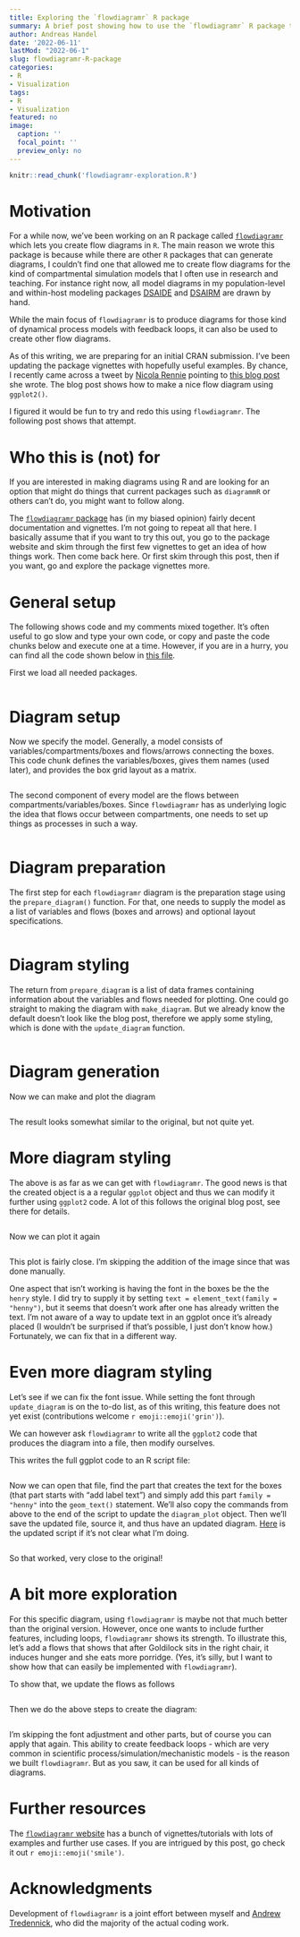 ```yaml
---
title: Exploring the `flowdiagramr` R package  
summary: A brief post showing how to use the `flowdiagramr` R package to make flowcharts.
author: Andreas Handel
date: '2022-06-11'
lastMod: "2022-06-1"
slug: flowdiagramr-R-package
categories: 
- R
- Visualization
tags: 
- R
- Visualization
featured: no
image:
  caption: ''
  focal_point: ''
  preview_only: no
---
```




```r
knitr::read_chunk('flowdiagramr-exploration.R')
```


# Motivation

For a while now, we've been working on an R package called [`flowdiagramr`](https://andreashandel.github.io/flowdiagramr/) which lets you create flow diagrams in `R`. The main reason we wrote this package is because while there are other `R` packages that can generate diagrams, I couldn't find one that allowed me to create flow diagrams for the kind of compartmental simulation models that I often use in research and teaching. For instance right now, all model diagrams in my population-level and within-host modeling packages [DSAIDE](https://ahgroup.github.io/DSAIDE/) and [DSAIRM](https://ahgroup.github.io/DSAIRM/) are drawn by hand.

While the main focus of `flowdiagramr` is to produce diagrams for those kind of dynamical process models with feedback loops, it can also be used to create other flow diagrams.

As of this writing, we are preparing for an initial CRAN submission. I've been updating the package vignettes with hopefully useful examples. By chance, I recently came across a tweet by [Nicola Rennie](https://nrennie.rbind.io/) pointing to [this blog post](https://nrennie.rbind.io/blog/2022-06-06-creating-flowcharts-with-ggplot2/) she wrote. The blog post shows how to make a nice flow diagram using `ggplot2()`. 

I figured it would be fun to try and redo this using `flowdiagramr`. The following post shows that attempt.


# Who this is (not) for

If you are interested in making diagrams using R and are looking for an option that might do things that current packages such as `diagrammR` or others can't do, you might want to follow along. 

The [`flowdiagramr` package](https://andreashandel.github.io/flowdiagramr/) has (in my biased opinion) fairly decent documentation and vignettes. I'm not going to repeat all that here. I basically assume that if you want to try this out, you go to the package website and skim through the first few vignettes to get an idea of how things work. Then come back here. Or first skim through this post, then if you want, go and explore the package vignettes more.


# General setup

The following shows code and my comments mixed together. It's often useful to go slow and type your own code, or copy and paste the code chunks below and execute one at a time. However, if you are in a hurry, you can find all the code shown below in [this file](/posts/flowdiagramr-R-package/flowdiagramr-exploration.R).


First we load all needed packages.

```r
```


# Diagram setup

Now we specify the model. Generally, a model consists of variables/compartments/boxes and flows/arrows connecting the boxes. 
This code chunk defines the variables/boxes, gives them names (used later), and provides the box grid layout as a matrix.

```r
```

The second component of every model are the flows between compartments/variables/boxes. Since `flowdiagramr` has as underlying logic the idea that flows occur between compartments, one needs to set up things as processes in such a way.


```r
```


# Diagram preparation

The first step for each `flowdiagramr` diagram is the preparation stage using the `prepare_diagram()` function. For that, one needs to supply the model as a list of variables and flows (boxes and arrows) and optional layout specifications.


```r
```

# Diagram styling

The return from `prepare_diagram` is a list of data frames containing information about the variables and flows needed for plotting. One could go straight to making the diagram with `make_diagram`. But we already know the default doesn't look like the blog post, therefore we apply some styling, which is done with the `update_diagram` function.

```r
```


# Diagram generation

Now we can make and plot the diagram

```r
```

The result looks somewhat similar to the original, but not quite yet.


# More diagram styling

The above is as far as we can get with `flowdiagramr`. The good news is that the created object is a a regular `ggplot` object and thus we can modify it further using `ggplot2` code. A lot of this follows the original blog post, see there for details.



```r
```

Now we can plot it again

```r
```

This plot is fairly close. I'm skipping the addition of the image since that was done manually.

One aspect that isn't working is having the font in the boxes be the the `henry` style. I did try to supply it by setting `text = element_text(family = "henny")`, but it seems that doesn't work after one has already written the text. I'm not aware of a way to update text in an ggplot once it's already placed (I wouldn't be surprised if that's possible, I just don't know how.) Fortunately, we can fix that in a different way.


# Even more diagram styling

Let's see if we can fix the font issue. While setting the font through `update_diagram` is on the to-do list, as of this writing, this feature does not yet exist (contributions welcome `r emoji::emoji('grin')`).

We can however ask `flowdiagramr` to write all the `ggplot2` code that produces the diagram into a file, then modify ourselves.

This writes the full ggplot code to an R script file:

```r
```

Now we can open that file, find the part that creates the text for the boxes (that part starts with "add label text") and simply add this part `family = "henny"` into the `geom_text()` statement. We'll also copy the commands from above to the end of the script to update the `diagram_plot` object. Then we'll save the updated file, source it, and thus have an updated diagram. [Here](/posts/flowdiagramr-R-package/gl_diag_mod.R) is the updated script if it's not clear what I'm doing.


```r
```

So that worked, very close to the original!



# A bit more exploration

For this specific diagram, using `flowdiagramr` is maybe not that much better than the original version. However, once one wants to include further features, including loops, `flowdiagramr` shows its strength. To illustrate this, let's add a flows that shows that after Goldilock sits in the right chair, it induces hunger and she eats more porridge. (Yes, it's silly, but I want to show how that can easily be implemented with `flowdiagramr`). 

To show that, we update the flows as follows

```r
```


Then we do the above steps to create the diagram:

```r
```

I'm skipping the font adjustment and other parts, but of course you can apply that again. This ability to create feedback loops - which are very common in scientific process/simulation/mechanistic models - is the reason we built `flowdiagramr`. But as you saw, it can be used for all kinds of diagrams.


# Further resources

The [`flowdiagramr` website](https://andreashandel.github.io/flowdiagramr/) has a bunch of vignettes/tutorials with lots of examples and further use cases. If you are intrigued by this post, go check it out `r emoji::emoji('smile')`.


# Acknowledgments

Development of `flowdiagramr` is a joint effort between myself and [Andrew Tredennick](https://atredennick.github.io/), who did the majority of the actual coding work.

